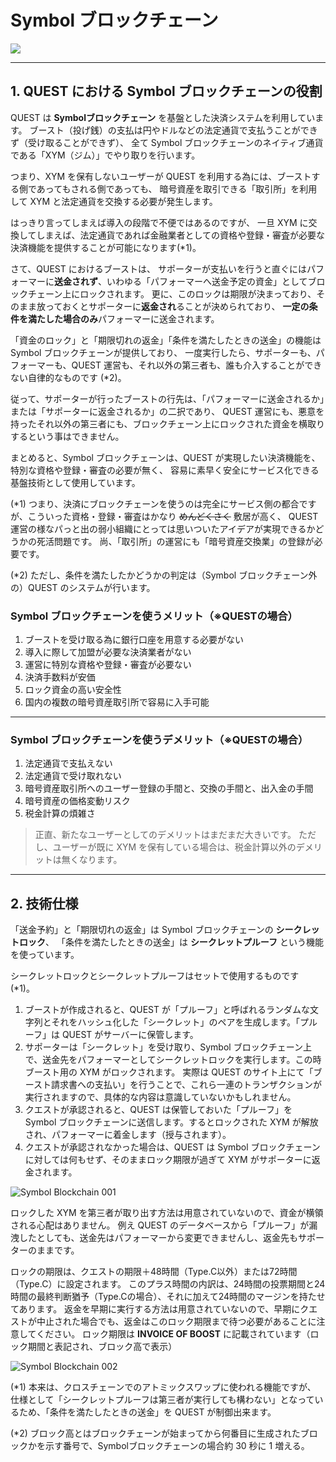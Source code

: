 # Symbol ブロックチェーン

<img src="/Symbol_Logo-wordmark-Dark-BG.svg" className="noborder" />

---

## 1. QUEST における Symbol ブロックチェーンの役割

QUEST は **Symbolブロックチェーン** を基盤とした決済システムを利用しています。
ブースト（投げ銭）の支払は円やドルなどの法定通貨で支払うことができず（受け取ることができず）、
全て Symbol ブロックチェーンのネイティブ通貨である「XYM（ジム）」でやり取りを行います。

つまり、XYM を保有しないユーザーが QUEST を利用する為には、ブーストする側であってもされる側であっても、
暗号資産を取引できる「取引所」を利用して XYM と法定通貨を交換する必要が発生します。

はっきり言ってしまえば導入の段階で不便ではあるのですが、
一旦 XYM に交換してしまえば、法定通貨であれば金融業者としての資格や登録・審査が必要な決済機能を提供することが可能になります(\*1)。

さて、QUEST におけるブーストは、
サポーターが支払いを行うと直ぐにはパフォーマーに**送金されず**、いわゆる「パフォーマーへ送金予定の資金」としてブロックチェーン上にロックされます。
更に、このロックは期限が決まっており、そのまま放っておくとサポーターに**返金され**ることが決められており、
**一定の条件を満たした場合のみ**パフォーマーに送金されます。

「資金のロック」と「期限切れの返金」「条件を満たしたときの送金」の機能は Symbol ブロックチェーンが提供しており、
一度実行したら、サポーターも、パフォーマーも、QUEST 運営も、それ以外の第三者も、誰も介入することができない自律的なものです (\*2)。

従って、サポーターが行ったブーストの行先は、「パフォーマーに送金されるか」または「サポーターに返金されるか」の二択であり、
QUEST 運営にも、悪意を持ったそれ以外の第三者にも、ブロックチェーン上にロックされた資金を横取りするという事はできません。

まとめると、Symbol ブロックチェーンは、QUEST が実現したい決済機能を、特別な資格や登録・審査の必要が無く、
容易に素早く安全にサービス化できる基盤技術として使用しています。

<div className="is-size-7">

(\*1) つまり、決済にブロックチェーンを使うのは完全にサービス側の都合ですが、こういった資格・登録・審査はかなり ~~めんどくさく~~ 敷居が高く、
    QUEST 運営の様なパっと出の弱小組織にとっては思いついたアイデアが実現できるかどうかの死活問題です。
    尚、「取引所」の運営にも「暗号資産交換業」の登録が必要です。

(\*2) ただし、条件を満たしたかどうかの判定は（Symbol ブロックチェーン外の）QUEST のシステムが行います。

</div>

### Symbol ブロックチェーンを使うメリット（※QUESTの場合）

1. ブーストを受け取る為に銀行口座を用意する必要がない
2. 導入に際して加盟が必要な決済業者がない
3. 運営に特別な資格や登録・審査が必要ない
4. 決済手数料が安価
5. ロック資金の高い安全性
6. 国内の複数の暗号資産取引所で容易に入手可能

---

### Symbol ブロックチェーンを使うデメリット（※QUESTの場合）

1. 法定通貨で支払えない
2. 法定通貨で受け取れない
3. 暗号資産取引所へのユーザー登録の手間と、交換の手間と、出入金の手間
4. 暗号資産の価格変動リスク
5. 税金計算の煩雑さ

> 正直、新たなユーザーとしてのデメリットはまだまだ大きいです。
> ただし、ユーザーが既に XYM を保有している場合は、税金計算以外のデメリットは無くなります。

---

## 2. 技術仕様

「送金予約」と「期限切れの返金」は Symbol ブロックチェーンの **シークレットロック**、
「条件を満たしたときの送金」は **シークレットプルーフ** という機能を使っています。

シークレットロックとシークレットプルーフはセットで使用するものです (\*1)。

1. ブーストが作成されると、QUEST が「プルーフ」と呼ばれるランダムな文字列とそれをハッシュ化した「シークレット」のペアを生成します。「プルーフ」は QUEST がサーバーに保管します。
2. サポーターは「シークレット」を受け取り、Symbol ブロックチェーン上で、送金先をパフォーマーとしてシークレットロックを実行します。この時ブースト用の XYM がロックされます。
   実際は QUEST のサイト上にて「ブースト請求書への支払い」を行うことで、これら一連のトランザクションが実行されますので、具体的な内容は意識していないかもしれません。
3. クエストが承認されると、QUEST は保管しておいた「プルーフ」を Symbol ブロックチェーンに送信します。するとロックされた XYM が解放され、パフォーマーに着金します（授与されます）。
4. クエストが承認されなかった場合は、QUEST は Symbol ブロックチェーンに対しては何もせず、そのままロック期限が過ぎて XYM がサポーターに返金されます。

![Symbol Blockchain 001](/user-manual/ja/supplement/symbol-blockchain-001.svg)

ロックした XYM を第三者が取り出す方法は用意されていないので、資金が横領される心配はありません。
例え QUEST のデータベースから「プルーフ」が漏洩したとしても、送金先はパフォーマーから変更できませんし、返金先もサポーターのままです。

ロックの期限は、クエストの期限＋48時間（Type.C以外）または72時間（Type.C）に設定されます。
このプラス時間の内訳は、24時間の投票期間と24時間の最終判断猶予（Type.Cの場合）、それに加えて24時間のマージンを持たせてあります。
返金を早期に実行する方法は用意されていないので、早期にクエストが中止された場合でも、返金はこのロック期限まで待つ必要があることに注意してください。
ロック期限は **INVOICE OF BOOST** に記載されています（ロック期間と表記され、ブロック高で表示）

![Symbol Blockchain 002](/user-manual/ja/supplement/symbol-blockchain-002.png)

<div className="is-size-7">

(\*1) 本来は、クロスチェーンでのアトミックスワップに使われる機能ですが、
    仕様として「シークレットプルーフは第三者が実行しても構わない」となっているため、「条件を満たしたときの送金」を QUEST が制御出来ます。

(\*2) ブロック高とはブロックチェーンが始まってから何番目に生成されたブロックかを示す番号で、Symbolブロックチェーンの場合約 30 秒に 1 増える。

</div>
